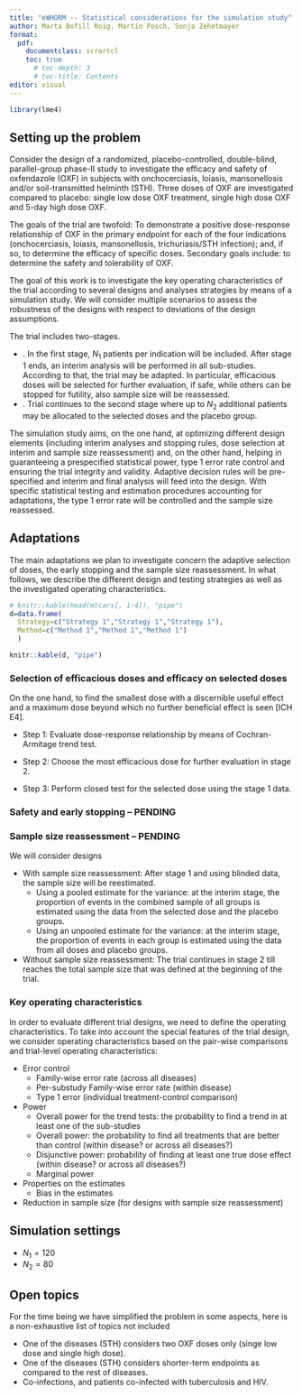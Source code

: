 ```yaml
---
title: "eWHORM -- Statistical considerations for the simulation study"
author: Marta Bofill Roig, Martin Posch, Sonja Zehetmayer
format: 
  pdf:
    documentclass: scrartcl  
    toc: true
      # toc-depth: 3
      # toc-title: Contents
editor: visual
---
```


```r
library(lme4)
```

\newpage

## Setting up the problem

Consider the design of a randomized, placebo-controlled, double-blind, parallel-group phase-II study to investigate the efficacy and safety of oxfendazole (OXF) in subjects with onchocerciasis, loiasis, mansonellosis and/or soil-transmitted helminth (STH). Three doses of OXF are investigated compared to placebo: single low dose OXF treatment, single high dose OXF and 5-day high dose OXF.

The goals of the trial are twofold: To demonstrate a positive dose-response relationship of OXF in the primary endpoint for each of the four indications (onchocerciasis, loiasis, mansonellosis, trichuriasis/STH infection); and, if so, to determine the efficacy of specific doses. Secondary goals include: to determine the safety and tolerability of OXF.

The goal of this work is to investigate the key operating characteristics of the trial according to several designs and analyses strategies by means of a simulation study. We will consider multiple scenarios to assess the robustness of the designs with respect to deviations of the design assumptions.

The trial includes two-stages.

-   \textbf{Stage 1: Selection of dose and safety evaluation}. In the first stage, $N_1$ patients per indication will be included. After stage 1 ends, an interim analysis will be performed in all sub-studies. According to that, the trial may be adapted. In particular, efficacious doses will be selected for further evaluation, if safe, while others can be stopped for futility, also sample size will be reassessed.
-   \textbf{Stage 2: Efficacy on selected doses}. Trial continues to the second stage where up to $N_2$ additional patients may be allocated to the selected doses and the placebo group.

The simulation study aims, on the one hand, at optimizing different design elements (including interim analyses and stopping rules, dose selection at interim and sample size reassessment) and, on the other hand, helping in guaranteeing a prespecified statistical power, type 1 error rate control and ensuring the trial integrity and validity. Adaptive decision rules will be pre-specified and interim and final analysis will feed into the design. With specific statistical testing and estimation procedures accounting for adaptations, the type 1 error rate will be controlled and the sample size reassessed.

<!-- ### Assumptions -->

## Adaptations

The main adaptations we plan to investigate concern the adaptive selection of doses, the early stopping and the sample size reassessment. In what follows, we describe the different design and testing strategies as well as the investigated operating characteristics.

```r
# knitr::kable(head(mtcars[, 1:4]), "pipe")
d=data.frame(
  Strategy=c("Strategy 1","Strategy 1","Strategy 1"),
  Method=c("Method 1","Method 1","Method 1")
  )

knitr::kable(d, "pipe")
```

<!-- | Default | Left | Right | Center | -->

<!-- |---------|:-----|------:|:------:| -->

<!-- | 12      | 12   |    12 |   12   | -->

<!-- | 123     | 123  |   123 |  123   | -->

<!-- | 1       | 1    |     1 |   1    | -->

<!-- : Demonstration of pipe table syntax -->

### Selection of efficacious doses and efficacy on selected doses

On the one hand, to find the smallest dose with a discernible useful effect and a maximum dose beyond which no further beneficial effect is seen \[ICH E4\].

- Step 1: Evaluate dose-response relationship   by means of Cochran-Armitage trend test. 

- Step 2: Choose the most efficacious dose for further evaluation in stage 2.

- Step 3: Perform closed test for the selected dose using the stage 1 data.


### Safety and early stopping -- PENDING


### Sample size reassessment -- PENDING

We will consider designs

-   With sample size reassessment: After stage 1 and using blinded data, the sample size will be reestimated.
    -   Using a pooled estimate for the variance: at the interim stage, the proportion of events in the combined sample of all groups is estimated using the data from the selected dose and the placebo groups.
    -   Using an unpooled estimate for the variance: at the interim stage, the proportion of events in each group is estimated using the data from all doses and placebo groups.
-   Without sample size reassessment: The trial continues in stage 2 till reaches the total sample size that was defined at the beginning of the trial.

### Key operating characteristics

In order to evaluate different trial designs, we need to define the operating characteristics. To take into account the special features of the trial design, we consider operating characteristics based on the pair-wise comparisons and trial-level operating characteristics:

-   Error control
    -   Family-wise error rate (across all diseases)
    -   Per-substudy Family-wise error rate (within disease)
    -   Type 1 error (individual treatment-control comparison)
-   Power
    -   Overall power for the trend tests: the probability to find a trend in at least one of the sub-studies
    -   Overall power: the probability to find all treatments that are better than control (within disease? or across all diseases?)
    -   Disjunctive power: probability of finding at least one true dose effect (within disease? or across all diseases?)
    -   Marginal power
-   Properties on the estimates
    -   Bias in the estimates
-   Reduction in sample size (for designs with sample size reassessment)

<!-- ## Designs and analysis strategies -->

## Simulation settings

-   $N_1=120$
-   $N_2=80$

## Open topics

For the time being we have simplified the problem in some aspects, here is a non-exhaustive list of topics not included

-   One of the diseases (STH) considers two OXF doses only (singe low dose and single high dose).
-   One of the diseases (STH) considers shorter-term endpoints as compared to the rest of diseases.
-   Co-infections, and patients co-infected with tuberculosis and HIV.
